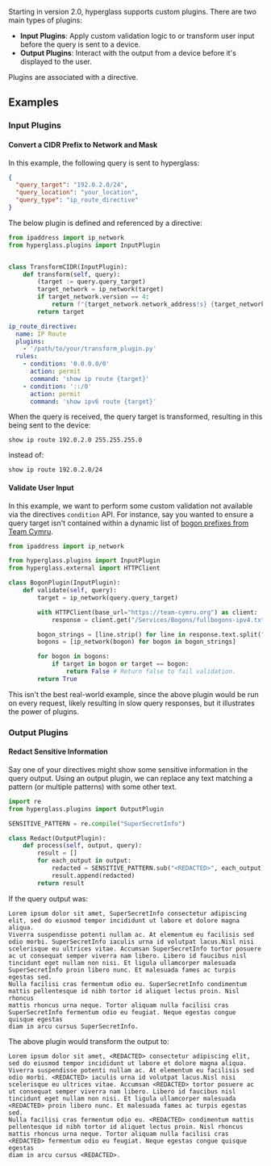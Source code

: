 Starting in version 2.0, hyperglass supports custom plugins. There are two main types of plugins:

- **Input Plugins**: Apply custom validation logic to or transform user input before the query is sent to a device.
- **Output Plugins**: Interact with the output from a device before it's displayed to the user.

Plugins are associated with a directive.

## Examples

### Input Plugins

#### Convert a CIDR Prefix to Network and Mask

In this example, the following query is sent to hyperglass:

```json
{
  "query_target": "192.0.2.0/24",
  "query_location": "your_location",
  "query_type": "ip_route_directive"
}
```

The below plugin is defined and referenced by a directive:

```python filename="/path/to/your/transform_plugin.py"
from ipaddress import ip_network
from hyperglass.plugins import InputPlugin


class TransformCIDR(InputPlugin):
    def transform(self, query):
        (target := query.query_target)
        target_network = ip_network(target)
        if target_network.version == 4:
            return f"{target_network.network_address!s} {target_network.netmask!s}"
        return target
```

```yaml filename="directives.yaml"
ip_route_directive:
  name: IP Route
  plugins:
    - '/path/to/your/transform_plugin.py'
  rules:
    - condition: '0.0.0.0/0'
      action: permit
      command: 'show ip route {target}'
    - condition: '::/0'
      action: permit
      command: 'show ipv6 route {target}'
```

When the query is received, the query target is transformed, resulting in this being sent to the device:

```
show ip route 192.0.2.0 255.255.255.0
```

instead of:

```
show ip route 192.0.2.0/24
```

#### Validate User Input

In this example, we want to perform some custom validation not available via the directives `condition` API. For instance, say you wanted to ensure a query target isn't contained within a dynamic list of [bogon prefixes from Team Cymru](https://www.team-cymru.com/bogon-networks).

```python filename="/path/to/your/validation_plugin.py"
from ipaddress import ip_network

from hyperglass.plugins import InputPlugin
from hyperglass.external import HTTPClient

class BogonPlugin(InputPlugin):
    def validate(self, query):
        target = ip_network(query.query_target)

        with HTTPClient(base_url="https://team-cymru.org") as client:
            response = client.get("/Services/Bogons/fullbogons-ipv4.txt")

        bogon_strings = [line.strip() for line in response.text.split("\n") if not line.startswith("#")]
        bogons = [ip_network(bogon) for bogon in bogon_strings]

        for bogon in bogons:
            if target in bogon or target == bogon:
                return False # Return false to fail validation.
        return True
```

This isn't the best real-world example, since the above plugin would be run on every request, likely resulting in slow query responses, but it illustrates the power of plugins.

### Output Plugins

#### Redact Sensitive Information

Say one of your directives might show some sensitive information in the query output. Using an output plugin, we can replace any text matching a pattern (or multiple patterns) with some other text.

```python
import re
from hyperglass.plugins import OutputPlugin

SENSITIVE_PATTERN = re.compile("SuperSecretInfo")

class Redact(OutputPlugin):
    def process(self, output, query):
        result = []
        for each_output in output:
            redacted = SENSITIVE_PATTERN.sub("<REDACTED>", each_output)
            result.append(redacted)
        return result
```

If the query output was:

```
Lorem ipsum dolor sit amet, SuperSecretInfo consectetur adipiscing elit, sed do eiusmod tempor incididunt ut labore et dolore magna aliqua.
Viverra suspendisse potenti nullam ac. At elementum eu facilisis sed odio morbi. SuperSecretInfo iaculis urna id volutpat lacus.Nisl nisi
scelerisque eu ultrices vitae. Accumsan SuperSecretInfo tortor posuere ac ut consequat semper viverra nam libero. Libero id faucibus nisl
tincidunt eget nullam non nisi. Et ligula ullamcorper malesuada SuperSecretInfo proin libero nunc. Et malesuada fames ac turpis egestas sed.
Nulla facilisi cras fermentum odio eu. SuperSecretInfo condimentum mattis pellentesque id nibh tortor id aliquet lectus proin. Nisl rhoncus
mattis rhoncus urna neque. Tortor aliquam nulla facilisi cras SuperSecretInfo fermentum odio eu feugiat. Neque egestas congue quisque egestas
diam in arcu cursus SuperSecretInfo.
```

The above plugin would transform the output to:

```
Lorem ipsum dolor sit amet, <REDACTED> consectetur adipiscing elit, sed do eiusmod tempor incididunt ut labore et dolore magna aliqua.
Viverra suspendisse potenti nullam ac. At elementum eu facilisis sed odio morbi. <REDACTED> iaculis urna id volutpat lacus.Nisl nisi
scelerisque eu ultrices vitae. Accumsan <REDACTED> tortor posuere ac ut consequat semper viverra nam libero. Libero id faucibus nisl
tincidunt eget nullam non nisi. Et ligula ullamcorper malesuada <REDACTED> proin libero nunc. Et malesuada fames ac turpis egestas sed.
Nulla facilisi cras fermentum odio eu. <REDACTED> condimentum mattis pellentesque id nibh tortor id aliquet lectus proin. Nisl rhoncus
mattis rhoncus urna neque. Tortor aliquam nulla facilisi cras <REDACTED> fermentum odio eu feugiat. Neque egestas congue quisque egestas
diam in arcu cursus <REDACTED>.
```
